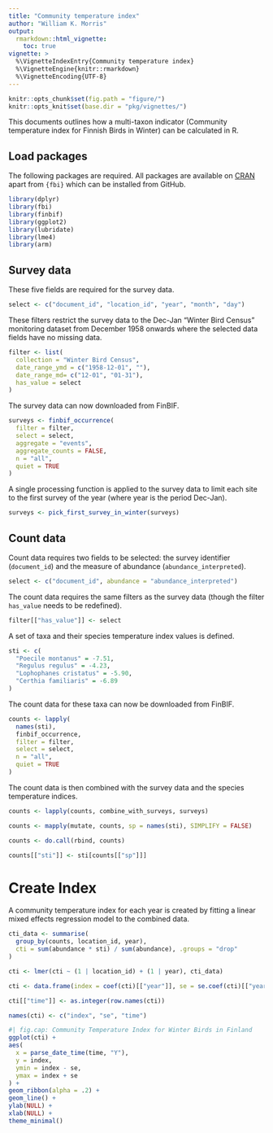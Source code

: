 ```yaml
---
title: "Community temperature index"
author: "William K. Morris"
output: 
  rmarkdown::html_vignette:
    toc: true
vignette: >
  %\VignetteIndexEntry{Community temperature index}
  %\VignetteEngine{knitr::rmarkdown}
  %\VignetteEncoding{UTF-8}
---
```


```r
knitr::opts_chunk$set(fig.path = "figure/")
knitr::opts_knit$set(base.dir = "pkg/vignettes/")
```

This documents outlines how a multi-taxon indicator (Community temperature index
for Finnish Birds in Winter) can be calculated in R.

## Load packages

The following packages are required. All packages are available on
[CRAN](https://cran.r-project.org/) apart from `{fbi}` which can be installed
from GitHub.

```r
library(dplyr)
library(fbi)
library(finbif)
library(ggplot2)
library(lubridate)
library(lme4)
library(arm)
```

## Survey data

These five fields are required for the survey data.

```r
select <- c("document_id", "location_id", "year", "month", "day")
```

These filters restrict the survey data to the Dec-Jan "Winter Bird Census"
monitoring dataset from December 1958 onwards where the selected data fields
have no missing data.

```r
filter <- list(
  collection = "Winter Bird Census",
  date_range_ymd = c("1958-12-01", ""),
  date_range_md= c("12-01", "01-31"),
  has_value = select
)
```

The survey data can now downloaded from FinBIF.

```r
surveys <- finbif_occurrence(
  filter = filter,
  select = select,
  aggregate = "events",
  aggregate_counts = FALSE,
  n = "all",
  quiet = TRUE
)
```

A single processing function is applied to the survey data to limit each site
to the first survey of the year (where year is the period Dec-Jan).

```r
surveys <- pick_first_survey_in_winter(surveys)
```

## Count data

Count data requires two fields to be selected: the survey identifier
(`document_id`) and the measure of abundance (`abundance_interpreted`).

```r
select <- c("document_id", abundance = "abundance_interpreted")
```

The count data requires the same filters as the survey data (though the filter
`has_value` needs to be redefined).

```r
filter[["has_value"]] <- select
```

A set of taxa and their species temperature index values is defined.

```r
sti <- c(
  "Poecile montanus" = -7.51,
  "Regulus regulus" = -4.23,
  "Lophophanes cristatus" = -5.90,
  "Certhia familiaris" = -6.89
)
```

The count data for these taxa can now be downloaded from FinBIF.

```r
counts <- lapply(
  names(sti),
  finbif_occurrence,
  filter = filter,
  select = select,
  n = "all",
  quiet = TRUE
)
```

The count data is then combined with the survey data and the species temperature
indices.

```r
counts <- lapply(counts, combine_with_surveys, surveys)

counts <- mapply(mutate, counts, sp = names(sti), SIMPLIFY = FALSE)

counts <- do.call(rbind, counts)

counts[["sti"]] <- sti[counts[["sp"]]]
```

# Create Index

A community temperature index for each year is created by fitting a linear mixed
effects regression model to the combined data.

```r
cti_data <- summarise(
  group_by(counts, location_id, year),
  cti = sum(abundance * sti) / sum(abundance), .groups = "drop"
)

cti <- lmer(cti ~ (1 | location_id) + (1 | year), cti_data)

cti <- data.frame(index = coef(cti)[["year"]], se = se.coef(cti)[["year"]])

cti[["time"]] <- as.integer(row.names(cti))

names(cti) <- c("index", "se", "time")
```

```r
#| fig.cap: Community Temperature Index for Winter Birds in Finland
ggplot(cti) +
aes(
  x = parse_date_time(time, "Y"),
  y = index,
  ymin = index - se,
  ymax = index + se
) +
geom_ribbon(alpha = .2) +
geom_line() +
ylab(NULL) +
xlab(NULL) +
theme_minimal()
```
